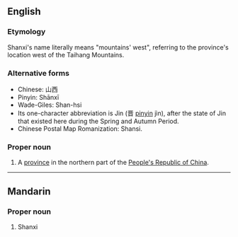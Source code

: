 {{see|Shaanxi}}
==English==

===Etymology===
Shanxi's name literally means "mountains' west", referring to the province's location west of the Taihang Mountains.

===Alternative forms===

*Chinese: 山西
*Pinyin: Shānxī
*Wade-Giles: Shan-hsi
*Its one-character abbreviation is Jin (晋 [[pinyin]] jìn), after the state of Jin that existed here during the Spring and Autumn Period.
*Chinese Postal Map Romanization: Shansi.

===Proper noun===
{{en-proper-noun}}
{{wikipedia}}

# A [[province]] in the northern part of the [[People's Republic of China]].

-----

==Mandarin==

===Proper noun===

{{cmn-proper|p|pin=Shānxī|pint=shan1xi1}}
# Shanxi